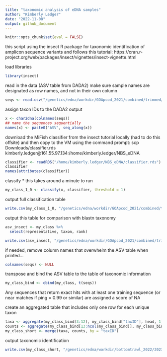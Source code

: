 ```yaml
---
title: "taxonomic analysis of eDNA samples"
author: "Kimberly Ledger"
date: "2022-11-08"
output: github_document
---
```


```r
knitr::opts_chunk$set(eval = FALSE)
```

this script using the insect R package for taxonomic identification of amplicon sequence variants and follows this tutorial: https://cran.r-project.org/web/packages/insect/vignettes/insect-vignette.html

load libraries
```r
library(insect)
```

read in the data (ASV table from DADA2)
make sure sample names are designated as row names, and not in their own column 
```r
seqs <- read.csv("/genetics/edna/workdir/GOApcod_2021/combined/trimmed/filtered/outputs/seqtab.csv", row.names = 1)
```

assign taxon IDs to the DADA2 output
```r
x <- char2dna(colnames(seqs))
## name the sequences sequentially
names(x) <- paste0("ASV", seq_along(x))
```

download the MiFish classifier from the insect tutorial locally (had to do this offsite) and then copy to the VM using the command prompt:  scp Downloads/classifier.rds kimberly.ledger@161.55.97.134:/home/kimberly.ledger/NBS_eDNA 
```r
classifier <- readRDS("/home/kimberly.ledger/NBS_eDNA/classifier.rds")
classifier
names(attributes(classifier))
```

classify 
* this takes around a minute to run 
```r
my_class_1_0 <- classify(x, classifier, threshold = 1)
```

output full classification table
```r
write.csv(my_class_1_0, "/genetics/edna/workdir/GOApcod_2021/combined/trimmed/filtered/outputs/asv_taxonomy_insect_1_0.csv")
```


output this table for comparison with blastn taxonomy 
```r
asv_insect <- my_class %>%
  select(representative, taxon, rank)

write.csv(asv_insect, "/genetics/edna/workdir/GOApcod_2021/combined/trimmed/filtered/outputs/asv_taxonomy_insect.csv")
```


if needed, remove column names that overwhelm the ASV table when printed... 
```r
colnames(seqs) <- NULL
```

transpose and bind the ASV table to the table of taxonomic information
```r
my_class_bind <- cbind(my_class, t(seqs))
```

Any sequences that return exact hits with at least one training sequence (or near matches if ping = 0.99 or similar) are assigned a score of NA

create an aggregated table that includes only one row for each unique taxon
```r
taxa <- aggregate(my_class_bind[3:12], my_class_bind["taxID"], head, 1)
counts <- aggregate(my_class_bind[13:ncol(my_class_bind)], my_class_bind["taxID"], sum)
my_class_short <- merge(taxa, counts, by = "taxID")
```

output taxonomic identification 
```r
write.csv(my_class_short, "/genetics/edna/workdir/bottomtrawl_2022/20230623/trimmed/filtered/outputs/taxon_table.csv")
```


